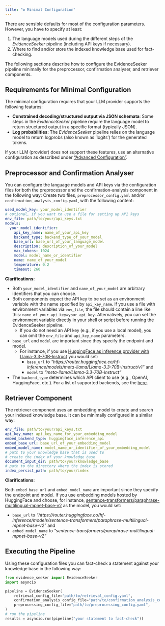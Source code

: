 ```yaml
---
title: "⚙️ Minimal Configuration"
---
```


There are sensible defaults for most of the configuration parameters. However, you have to specify at least:

1. The language models used during the different steps of the *EvidenceSeeker* pipeline (including API keys if necessary).
2. Where to find and/or store the indexed knowledge base used for fact-checking.

The following sections describe how to configure the EvidenceSeeker pipeline minimally for the preprocessor, confirmation analyser, and retriever components. 

::: {.callout-warning}
## Requirements for Minimal Configuration
The minimal configuration requires that your LLM provider supports the following features:

- **Constrained decoding/structured output via JSON schemata**: Some steps in the *EvidenceSeeker* pipeline require the language model to return structured output in a specific format (typically JSON).
- **Log probabilities**: The *EvidenceSeeker* pipeline relies on the language model to return logprobs (also known as 'logits') for the generated tokens.

If your LLM (provider) does not support these features, use an alternative configuration as described under ["Advanced Configuration"](advanced_configuration.qmd#step-configurations).
:::

## Preprocessor and Confirmation Analyser

You can configure the language models and API keys via the configuration files for both the preprocessor and the confirmation-analysis component in the following way: Create two files, `preprocessor_config.yaml` and/or `confirmation_analysis_config.yaml`, with the following content:

```yaml
used_model_key: your_model_identifier
# optional, if you want to use a file for setting up API keys
env_file: path/to/your/api_keys.txt
models:
  your_model_identifier:
    api_key_name: name_of_your_api_key
    backend_type: backend_type_of_your_model
    base_url: base_url_of_your_language_model
    description: description_of_your_model
    max_tokens: 1024
    model: model_name_or_identifier
    name: name_of_your_model
    temperature: 0.2
    timeout: 260
```

**Clarifications:**

+ Both `your_model_identifier` and `name_of_your_model` are arbitrary identifiers that you can choose.
+ Both components expect the API key to be set as an environment variable with the name specified by `api_key_name`. If you use a file with environment variables via `env_file`, the file should contain a line like this: `name_of_your_api_key=your_api_key`. Alternatively, you can set the environment variable directly in your shell or script before running the EvidenceSeeker pipeline.
    + If you do not need an API key (e.g., if you use a local model), you can omit the `env_file` and `api_key_name` parameters.
+ `base_url` and `model` are important since they specify the endpoint and model. 
    + For instance, if you use [HuggingFace as inference provider with Llama-3.3-70B-Instruct](https://huggingface.co/meta-llama/Llama-3.3-70B-Instruct?inference_api=true&language=python&inference_provider=hf-inference) you would set:
        + `base_url` to *"https://router.huggingface.co/hf-inference/models/meta-llama/Llama-3.3-70B-Instruct/v1"* and
        + `model` to *"meta-llama/Llama-3.3-70B-Instruct"*
+ The `backend_type` determines which API client to use (e.g., OpenAI, HuggingFace, etc.). For a list of supported backends, see the [here](./advanced_configuration.qmd#model-backend-type).

## Retriever Component

The retriever component uses an embedding model to create and search your indexed knowledge base. It can be minimally configured in a similar way:

```yaml
env_file: path/to/your/api_keys.txt
api_key_name: api_key_name_for_your_embedding_model
embed_backend_type: huggingface_inference_api
embed_base_url: base_url_of_your_embedding_model
embed_model_name: model_name_or_identifier_of_your_embedding_model
# path to your knowledge base that is used to 
# create the index of your knowledge base
document_input_dir: path/to/your/knowledge_base
# path to the directory where the index is stored
index_persist_path: path/to/your/index
```

**Clarifications:**

Both `embed_base_url` and `embed_model_name` are important since they specify the endpoint and model. If you use embedding models hosted by HuggingFace and choose, for instance, [sentence-transformers/paraphrase-multilingual-mpnet-base-v2](https://huggingface.co/sentence-transformers/paraphrase-multilingual-mpnet-base-v2) as the model, you would set: 

+ `base_url` to *"https://router.huggingface.co/hf-inference/models/sentence-transformers/paraphrase-multilingual-mpnet-base-v2"* and
+ `embed_model_name` to *"sentence-transformers/paraphrase-multilingual-mpnet-base-v2"*

## Executing the Pipeline

Using these configuration files you can fact-check a statement against your knowledge base in the following way:

```python
from evidence_seeker import EvidenceSeeker
import asyncio

pipeline = EvidenceSeeker(
    retrieval_config_file="path/to/retrieval_config.yaml",
    confirmation_analysis_config_file="path/to/confirmation_analysis_config.yaml",
    preprocessing_config_file="path/to/preprocessing_config.yaml",
)
# run the pipeline
results = asyncio.run(pipeline("your statement to fact-check"))

```
